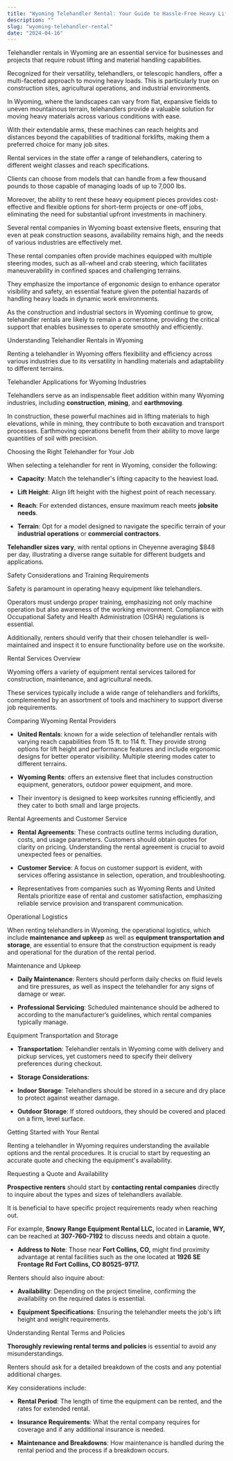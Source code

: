 ```yaml
---
title: "Wyoming Telehandler Rental: Your Guide to Hassle-Free Heavy Lifting"
description: ""
slug: "wyoming-telehandler-rental"
date: "2024-04-16"
---
```



Telehandler rentals in Wyoming are an essential service for businesses and projects that require robust lifting and material handling capabilities. 

Recognized for their versatility, telehandlers, or telescopic handlers, offer a multi-faceted approach to moving heavy loads. This is particularly true on construction sites, agricultural operations, and industrial environments. 

In Wyoming, where the landscapes can vary from flat, expansive fields to uneven mountainous terrain, telehandlers provide a valuable solution for moving heavy materials across various conditions with ease. 

With their extendable arms, these machines can reach heights and distances beyond the capabilities of traditional forklifts, making them a preferred choice for many job sites.

Rental services in the state offer a range of telehandlers, catering to different weight classes and reach specifications. 

Clients can choose from models that can handle from a few thousand pounds to those capable of managing loads of up to 7,000 lbs. 

Moreover, the ability to rent these heavy equipment pieces provides cost-effective and flexible options for short-term projects or one-off jobs, eliminating the need for substantial upfront investments in machinery. 

Several rental companies in Wyoming boast extensive fleets, ensuring that even at peak construction seasons, availability remains high, and the needs of various industries are effectively met.

These rental companies often provide machines equipped with multiple steering modes, such as all-wheel and crab steering, which facilitates maneuverability in confined spaces and challenging terrains. 

They emphasize the importance of ergonomic design to enhance operator visibility and safety, an essential feature given the potential hazards of handling heavy loads in dynamic work environments. 

As the construction and industrial sectors in Wyoming continue to grow, telehandler rentals are likely to remain a cornerstone, providing the critical support that enables businesses to operate smoothly and efficiently.

Understanding Telehandler Rentals in Wyoming

Renting a telehandler in Wyoming offers flexibility and efficiency across various industries due to its versatility in handling materials and adaptability to different terrains.

Telehandler Applications for Wyoming Industries

Telehandlers serve as an indispensable fleet addition within many Wyoming industries, including **construction**, **mining**, and **earthmoving**. 

In construction, these powerful machines aid in lifting materials to high elevations, while in mining, they contribute to both excavation and transport processes. Earthmoving operations benefit from their ability to move large quantities of soil with precision.

Choosing the Right Telehandler for Your Job

When selecting a telehandler for rent in Wyoming, consider the following:

- **Capacity**: Match the telehandler's lifting capacity to the heaviest load.

- **Lift Height**: Align lift height with the highest point of reach necessary.

- **Reach**: For extended distances, ensure maximum reach meets **jobsite needs**.

- **Terrain**: Opt for a model designed to navigate the specific terrain of your **industrial operations** or **commercial contractors**.

**Telehandler sizes vary**, with rental options in Cheyenne averaging $848 per day, illustrating a diverse range suitable for different budgets and applications.

Safety Considerations and Training Requirements

Safety is paramount in operating heavy equipment like telehandlers. 

Operators must undergo proper training, emphasizing not only machine operation but also awareness of the working environment. Compliance with Occupational Safety and Health Administration (OSHA) regulations is essential. 

Additionally, renters should verify that their chosen telehandler is well-maintained and inspect it to ensure functionality before use on the worksite.

Rental Services Overview

Wyoming offers a variety of equipment rental services tailored for construction, maintenance, and agricultural needs. 

These services typically include a wide range of telehandlers and forklifts, complemented by an assortment of tools and machinery to support diverse job requirements.

Comparing Wyoming Rental Providers

- **United Rentals**: known for a wide selection of telehandler rentals with varying reach capabilities from 15 ft. to 114 ft. They provide strong options for lift height and performance features and include ergonomic designs for better operator visibility. Multiple steering modes cater to different terrains.

- **Wyoming Rents**: offers an extensive fleet that includes construction equipment, generators, outdoor power equipment, and more. 

- Their inventory is designed to keep worksites running efficiently, and they cater to both small and large projects.

Rental Agreements and Customer Service

- **Rental Agreements**: These contracts outline terms including duration, costs, and usage parameters. Customers should obtain quotes for clarity on pricing. Understanding the rental agreement is crucial to avoid unexpected fees or penalties.

- **Customer Service**: A focus on customer support is evident, with services offering assistance in selection, operation, and troubleshooting. 

- Representatives from companies such as Wyoming Rents and United Rentals prioritize ease of rental and customer satisfaction, emphasizing reliable service provision and transparent communication.

Operational Logistics

When renting telehandlers in Wyoming, the operational logistics, which include **maintenance and upkeep** as well as **equipment transportation and storage**, are essential to ensure that the construction equipment is ready and operational for the duration of the rental period.

Maintenance and Upkeep

- **Daily Maintenance**: Renters should perform daily checks on fluid levels and tire pressures, as well as inspect the telehandler for any signs of damage or wear.

- **Professional Servicing**: Scheduled maintenance should be adhered to according to the manufacturer’s guidelines, which rental companies typically manage.

Equipment Transportation and Storage

- **Transportation**: Telehandler rentals in Wyoming come with delivery and pickup services, yet customers need to specify their delivery preferences during checkout.

- **Storage Considerations**:

- **Indoor Storage**: Telehandlers should be stored in a secure and dry place to protect against weather damage.

- **Outdoor Storage**: If stored outdoors, they should be covered and placed on a firm, level surface.

Getting Started with Your Rental

Renting a telehandler in Wyoming requires understanding the available options and the rental procedures. It is crucial to start by requesting an accurate quote and checking the equipment's availability.

Requesting a Quote and Availability

**Prospective renters** should start by **contacting rental companies** directly to inquire about the types and sizes of telehandlers available. 

It is beneficial to have specific project requirements ready when reaching out. 

For example, **Snowy Range Equipment Rental LLC,** located in **Laramie, WY,** can be reached at **307-760-7192** to discuss needs and obtain a quote.

- **Address to Note**: Those near **Fort Collins, CO,** might find proximity advantage at rental facilities such as the one located at **1926 SE Frontage Rd Fort Collins, CO 80525-9717.**

Renters should also inquire about:

- **Availability**: Depending on the project timeline, confirming the availability on the required dates is essential.

- **Equipment Specifications**: Ensuring the telehandler meets the job's lift height and weight requirements.

Understanding Rental Terms and Policies

**Thoroughly reviewing rental terms and policies** is essential to avoid any misunderstandings. 

Renters should ask for a detailed breakdown of the costs and any potential additional charges.

Key considerations include:

- **Rental Period**: The length of time the equipment can be rented, and the rates for extended rental.

- **Insurance Requirements**: What the rental company requires for coverage and if any additional insurance is needed.

- **Maintenance and Breakdowns**: How maintenance is handled during the rental period and the process if a breakdown occurs.

